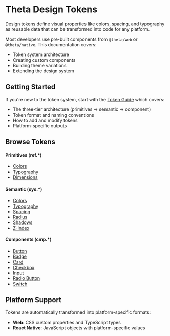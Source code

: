 
<Meta title="Getting Started/Overview" />

# Theta Design Tokens

Design tokens define visual properties like colors, spacing, and typography as reusable data that can be transformed into code for any platform.

Most developers use pre-built components from `@theta/web` or `@theta/native`. This documentation covers:
- Token system architecture
- Creating custom components
- Building theme variations
- Extending the design system

## Getting Started

If you're new to the token system, start with the [Token Guide](/docs/getting-started-token-guide--docs) which covers:
- The three-tier architecture (primitives → semantic → component)
- Token format and naming conventions
- How to add and modify tokens
- Platform-specific outputs

## Browse Tokens

<div style={{ display: 'grid', gridTemplateColumns: 'repeat(3, 1fr)', gap: '1rem', marginTop: '2rem' }}>
  <div>
    <h4 style={{ margin: '0 0 0.5rem 0' }}>Primitives (ref.*)</h4>
    <ul style={{ margin: 0, paddingLeft: '1.25rem', fontSize: '0.875rem' }}>
      <li><a href="/?path=/docs/token-reference-reference-colors--docs">Colors</a></li>
      <li><a href="/?path=/docs/token-reference-reference-typography--docs">Typography</a></li>
      <li><a href="/?path=/docs/token-reference-reference-dimensions--docs">Dimensions</a></li>
    </ul>
  </div>
  
  <div>
    <h4 style={{ margin: '0 0 0.5rem 0' }}>Semantic (sys.*)</h4>
    <ul style={{ margin: 0, paddingLeft: '1.25rem', fontSize: '0.875rem' }}>
      <li><a href="/?path=/docs/token-reference-semantic-colors--docs">Colors</a></li>
      <li><a href="/?path=/docs/token-reference-semantic-typography--docs">Typography</a></li>
      <li><a href="/?path=/docs/token-reference-semantic-spacing--docs">Spacing</a></li>
      <li><a href="/?path=/docs/token-reference-semantic-radius--docs">Radius</a></li>
      <li><a href="/?path=/docs/token-reference-semantic-shadows--docs">Shadows</a></li>
      <li><a href="/?path=/docs/token-reference-semantic-z-index--docs">Z-Index</a></li>
    </ul>
  </div>
  
  <div>
    <h4 style={{ margin: '0 0 0.5rem 0' }}>Components (cmp.*)</h4>
    <ul style={{ margin: 0, paddingLeft: '1.25rem', fontSize: '0.875rem' }}>
      <li><a href="/?path=/docs/token-reference-component-button--docs">Button</a></li>
      <li><a href="/?path=/docs/token-reference-component-badge--docs">Badge</a></li>
      <li><a href="/?path=/docs/token-reference-component-card--docs">Card</a></li>
      <li><a href="/?path=/docs/token-reference-component-checkbox--docs">Checkbox</a></li>
      <li><a href="/?path=/docs/token-reference-component-input--docs">Input</a></li>
      <li><a href="/?path=/docs/token-reference-component-radio-button--docs">Radio Button</a></li>
      <li><a href="/?path=/docs/token-reference-component-switch--docs">Switch</a></li>
    </ul>
  </div>
</div>

## Platform Support

Tokens are automatically transformed into platform-specific formats:
- **Web**: CSS custom properties and TypeScript types
- **React Native**: JavaScript objects with platform-specific values
